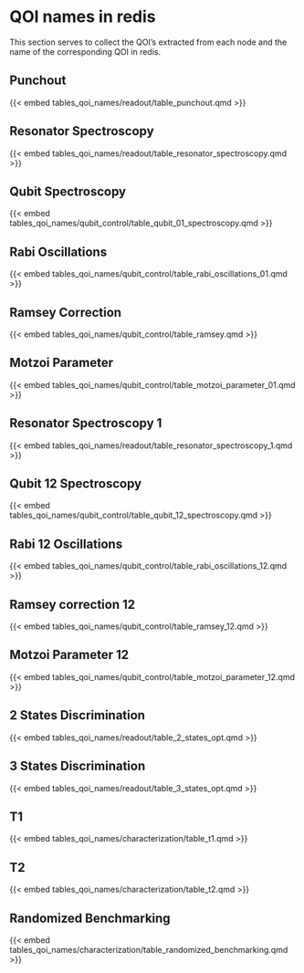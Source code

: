 # QOI names in redis
This section serves to collect the QOI's extracted from each node and the name of the corresponding QOI in redis. 

## Punchout

{{< embed tables_qoi_names/readout/table_punchout.qmd >}}

## Resonator Spectroscopy

{{< embed tables_qoi_names/readout/table_resonator_spectroscopy.qmd >}}

## Qubit Spectroscopy

{{< embed tables_qoi_names/qubit_control/table_qubit_01_spectroscopy.qmd >}}

## Rabi Oscillations

{{< embed tables_qoi_names/qubit_control/table_rabi_oscillations_01.qmd >}}

## Ramsey Correction

{{< embed tables_qoi_names/qubit_control/table_ramsey.qmd >}}

## Motzoi Parameter

{{< embed tables_qoi_names/qubit_control/table_motzoi_parameter_01.qmd >}}

## Resonator Spectroscopy 1

{{< embed tables_qoi_names/readout/table_resonator_spectroscopy_1.qmd >}}

## Qubit 12 Spectroscopy

{{< embed tables_qoi_names/qubit_control/table_qubit_12_spectroscopy.qmd >}}

## Rabi 12 Oscillations

{{< embed tables_qoi_names/qubit_control/table_rabi_oscillations_12.qmd >}}

## Ramsey correction 12

{{< embed tables_qoi_names/qubit_control/table_ramsey_12.qmd >}}

## Motzoi Parameter 12

{{< embed tables_qoi_names/qubit_control/table_motzoi_parameter_12.qmd >}}

## 2 States Discrimination

{{< embed tables_qoi_names/readout/table_2_states_opt.qmd >}}

## 3 States Discrimination

{{< embed tables_qoi_names/readout/table_3_states_opt.qmd >}}

## T1

{{< embed tables_qoi_names/characterization/table_t1.qmd >}}

## T2

{{< embed tables_qoi_names/characterization/table_t2.qmd >}}

## Randomized Benchmarking

{{< embed tables_qoi_names/characterization/table_randomized_benchmarking.qmd >}}